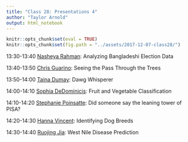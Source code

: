 ```yaml
---
title: "Class 28: Presentations 4"
author: "Taylor Arnold"
output: html_notebook
---
```


```r
knitr::opts_chunk$set(eval = TRUE)
knitr::opts_chunk$set(fig.path = "../assets/2017-12-07-class28/")
```

13:30-13:40	[Nasheya Rahman](../assets/final_project/rahman.html): Analyzing Bangladeshi Election Data

13:40-13:50	[Chris Guarino](../assets/final_project/guarino.html): Seeing the Pass Through the Trees

13:50-14:00	[Taina Dumay](../assets/final_project/dumay.html): Dawg Whisperer

14:00-14:10	[Sophia DeDominicis](../assets/final_project/dedominicis.html): Fruit and Vegetable Classification

14:10-14:20	[Stephanie Poinsatte](../assets/final_project/poinsatte.html): Did someone say the leaning tower of PISA?

14:20-14:30	[Hanna Vincent](../assets/final_project/vincent.html): Identifying Dog Breeds

14:30-14:40	[Ruojing Jia](../assets/final_project/jia.html): West Nile Disease Prediction


